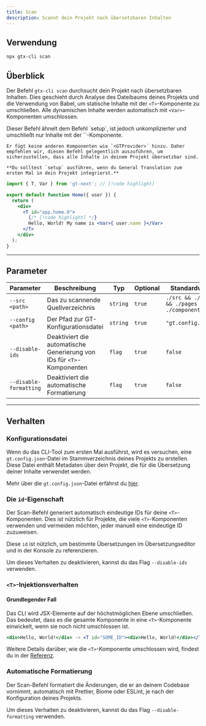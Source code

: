 ```yaml
---
title: Scan
description: Scannt dein Projekt nach übersetzbaren Inhalten
---
```

## Verwendung

```bash
npx gtx-cli scan
```

## Überblick

Der Befehl `gtx-cli scan` durchsucht dein Projekt nach übersetzbaren Inhalten.
Dies geschieht durch Analyse des Dateibaums deines Projekts und die Verwendung von Babel, um statische Inhalte mit der `<T>`-Komponente zu umschließen.
Alle dynamischen Inhalte werden automatisch mit `<Var>`-Komponenten umschlossen.

<Callout type="info">
    Dieser Befehl ähnelt dem Befehl `setup`, ist jedoch unkomplizierter und umschließt nur Inhalte mit der `<T>`-Komponente.

    Er fügt keine anderen Komponenten wie `<GTProvider>` hinzu. Daher empfehlen wir, diesen Befehl gelegentlich auszuführen, um sicherzustellen, dass alle Inhalte in deinem Projekt übersetzbar sind.

    **Du solltest `setup` ausführen, wenn du General Translation zum ersten Mal in dein Projekt integrierst.**
</Callout>


```jsx title="src/app/Home.js"
import { T, Var } from 'gt-next'; // [!code highlight]

export default function Home({ user }) {
  return (
    <div>
      <T id="app.home.0">
        {/* [!code highlight] */}
        Hello, World! My name is <Var>{ user.name }</Var>
      </T>
    </div>
  );
}
```

---

## Parameter

| Parameter       | Beschreibung                                      | Typ    | Optional | Standardwert         |
|-----------------|--------------------------------------------------|---------|----------|-----------------|
| `--src <path>`           | Das zu scannende Quellverzeichnis                     | `string`  | `true`     |  `./src && ./app && ./pages && ./components` |
| `--config <path>`        | Der Pfad zur GT-Konfigurationsdatei                   | `string`  | `true`     | `"gt.config.json"` |
| `--disable-ids`   | Deaktiviert die automatische Generierung von IDs für `<T>`-Komponenten         | `flag` | `true`    | `false`           |
| `--disable-formatting`   | Deaktiviert die automatische Formatierung         | `flag` | `true`    | `false`           |


---

## Verhalten

### Konfigurationsdatei

Wenn du das CLI-Tool zum ersten Mal ausführst, wird es versuchen, eine `gt.config.json`-Datei im Stammverzeichnis deines Projekts zu erstellen.
Diese Datei enthält Metadaten über dein Projekt, die für die Übersetzung deiner Inhalte verwendet werden.

Mehr über die `gt.config.json`-Datei erfährst du [hier](/docs/cli/reference/config).

### Die `id`-Eigenschaft

Der Scan-Befehl generiert automatisch eindeutige IDs für deine `<T>`-Komponenten.
Dies ist nützlich für Projekte, die viele `<T>`-Komponenten verwenden und vermeiden möchten, jeder manuell eine eindeutige ID zuzuweisen.

Diese `id` ist nützlich, um bestimmte Übersetzungen im Übersetzungseditor und in der Konsole zu referenzieren.

Um dieses Verhalten zu deaktivieren, kannst du das Flag `--disable-ids` verwenden.

### `<T>`-Injektionsverhalten

#### Grundlegender Fall

Das CLI wird JSX-Elemente auf der höchstmöglichen Ebene umschließen.
Das bedeutet, dass es die gesamte Komponente in eine `<T>`-Komponente einwickelt, wenn sie noch nicht umschlossen ist.

```jsx
<div>Hello, World!</div> -> <T id="SOME_ID"><div>Hello, World!</div></T>
```

Weitere Details darüber, wie die `<T>`-Komponente umschlossen wird, findest du in der [Referenz](/docs/cli/reference/wrapping).

### Automatische Formatierung

Der Scan-Befehl formatiert die Änderungen, die er an deinem Codebase vornimmt, automatisch mit Prettier, Biome oder ESLint, je nach der Konfiguration deines Projekts.

Um dieses Verhalten zu deaktivieren, kannst du das Flag `--disable-formatting` verwenden.